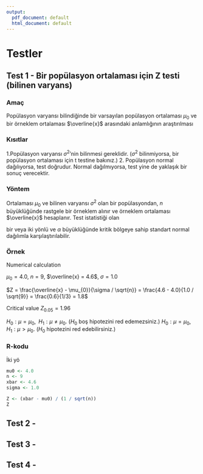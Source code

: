 ```yaml
---
output:
  pdf_document: default
  html_document: default
---
```

# Testler {#tests}

## Test 1 - Bir popülasyon ortalaması için Z testi (bilinen varyans)

### Amaç

Popülasyon varyansı bilindiğinde bir varsayılan popülasyon ortalaması $\mu_{0}$ ve bir örneklem ortalaması $\overline{x}$ arasındaki anlamlığının araştırılması

### Kısıtlar

1.Popülasyon varyansı $\sigma^{2}$'nin bilinmesi gereklidir. ($\sigma^{2}$ bilinmiyorsa, bir popülasyon ortalaması için t testine bakınız.)
2. Popülasyon normal dağılıyorsa, test doğrudur. Normal dağılmıyorsa, test yine de yaklaşık bir sonuç verecektir.

### Yöntem

Ortalaması $\mu_{0}$ ve bilinen varyansı $\sigma^{2}$ olan bir popülasyondan, $n$ büyüklüğünde rastgele bir örneklem alınır ve örneklem ortalaması $\overline{x}$ hesaplanır. Test istatistiği olan

\begin{equation}
Z = \frac{\overline{x} - \mu_{0}}{\sigma / \sqrt{n}}
\end{equation}

bir veya iki yönlü ve $\alpha$ büyüklüğünde kritik bölgeye sahip standart normal dağılımla karşılaştırılabilir.

### Örnek

Numerical calculation

$\mu_{0} = 4.0$, $n=9$, $\overline{x} = 4.6$, $\sigma = 1.0$

$Z =  \frac{\overline{x} - \mu_{0}}{\sigma / \sqrt{n}} =  \frac{4.6 - 4.0}{1.0 / \sqrt{9}} = \frac{0.6}{1/3} = 1.8$

$\text{Critical value } Z_{0.05} = 1.96$

$H_{0}: \mu = \mu_{0},\,\,\, H_{1}: \mu \neq \mu_{0}$. ($H_{0}$ boş hipotezini red edemezsiniz.)
$H_{0}: \mu = \mu_{0},\,\,\, H_{1}: \mu > \mu_{0}$. ($H_{0}$ hipotezini red edebilirsiniz.)


### R-kodu

İki yö
```r

mu0 <- 4.0
n <- 9
xbar <- 4.6
sigma <- 1.0

Z <- (xbar - mu0) / (1 / sqrt(n))
Z
```

## Test 2 - 

## Test 3 - 

## Test 4 - 